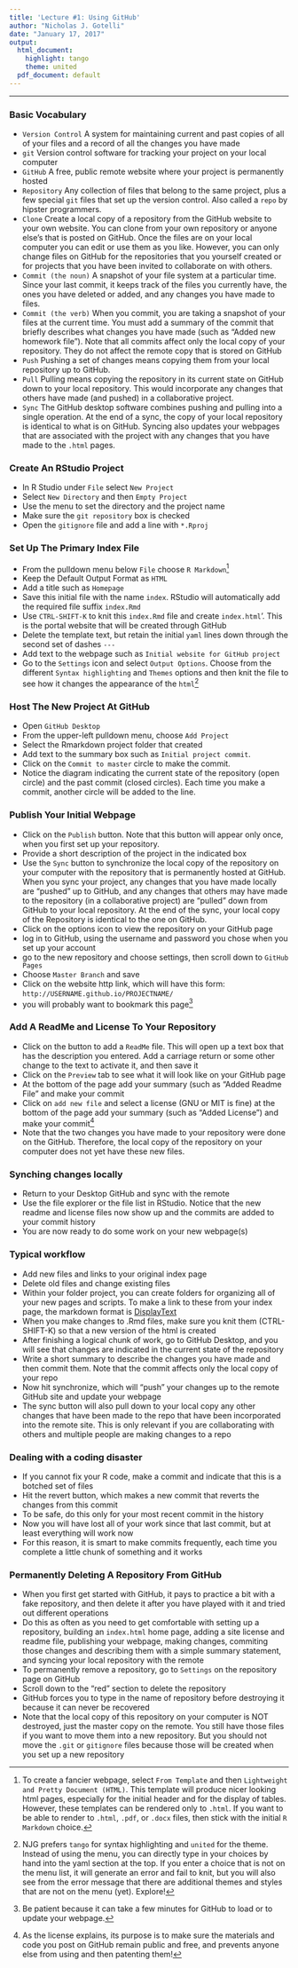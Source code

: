 ```yaml
---
title: 'Lecture #1: Using GitHub'
author: "Nicholas J. Gotelli"
date: "January 17, 2017"
output:
  html_document:
    highlight: tango
    theme: united
  pdf_document: default
---
```


___

### Basic Vocabulary
- `Version Control` A system for maintaining current and past copies of all of your files and a record of all the changes you have made
- `git` Version control software for tracking your project on your local computer
- `GitHub` A free, public remote website where your project is permanently hosted
- `Repository` Any collection of files that belong to the same project, plus a few special `git` files that set up the version control. Also called a `repo` by hipster programmers.
- `Clone` Create a local copy of a repository from the GitHub website to your own website. You can clone from your own repository or anyone else's that is posted on GitHub. Once the files are on your local computer you can edit or use them as you like. However, you can only change files on GitHub for the repositories that you yourself created or for projects that you have been invited to collaborate on with others.
- `Commit (the noun)` A snapshot of your file system at a particular time. Since your last commit, it keeps track of the files you currently have, the ones you have deleted or added, and any changes you have made to files.
- `Commit (the verb)` When you commit, you are taking a snapshot of your files at the current time. You must add a summary of the commit that briefly describes what changes you have made (such as "Added new homework file"). Note that all commits affect only the local copy of your repository. They do not affect the remote copy that is stored on GitHub
- `Push` Pushing a set of changes means copying them from your local repository up to GitHub.
- `Pull` Pulling means copying the repository in its current state on GitHub down to your local repository. This would incorporate any changes that others have made (and pushed) in a collaborative project.
- `Sync` The GitHub desktop software combines pushing and pulling into a single operation. At the end of a sync, the copy of your local repository is identical to what is on GitHub. Syncing also updates your webpages that are associated with the project with any changes that you have made to the `.html` pages.  

### Create An RStudio Project
- In R Studio under `File` select `New Project`
- Select `New Directory` and then `Empty Project`
- Use the menu to set the directory and the project name
- Make sure the `git repository` box is checked
- Open the `gitignore` file and add a line with `*.Rproj` 

### Set Up The Primary Index File
- From the pulldown menu below `File` choose `R Markdown`^[To create a fancier webpage, select `From Template` and then `Lightweight and Pretty Document (HTML)`. This template will produce nicer looking html pages, especially for the initial header and for the display of tables. However, these templates can be rendered only to `.html`. If you want to be able to render to `.html`, `.pdf`, or `.docx` files, then stick with the initial `R Markdown` choice.]
- Keep the Default Output Format as `HTML`
- Add a title such as `Homepage`
- Save this initial file with the name `index`. RStudio will automatically add the required file suffix `index.Rmd`
- Use `CTRL-SHIFT-K` to knit this `index.Rmd` file and create `index.html`'. This is the portal website that will be created through GitHub
- Delete the template text, but retain the initial `yaml` lines down through the second set of dashes `---`
- Add text to the webpage such as `Initial website for GitHub project`
- Go to the `Settings` icon and select `Output Options`. Choose from the different `Syntax highlighting` and `Themes` options and then knit the file to see how it changes the appearance of the `html`^[NJG prefers `tango` for syntax highlighting and `united` for the theme. Instead of using the menu, you can directly type in your choices by hand into the yaml section at the top. If you enter a choice that is not on the menu list, it will generate an error and fail to knit, but you will also see from the error message that there are additional themes and styles that are not on the menu (yet). Explore!]

### Host The New Project At GitHub
- Open `GitHub Desktop`
- From the upper-left pulldown menu, choose `Add Project`
- Select the Rmarkdown project folder that created
- Add text to the summary box such as `Initial project commit`. 
- Click on the `Commit to master` circle to make the commit.
- Notice the diagram indicating the current state of the repository (open circle) and the past commit (closed circles). Each time you make a commit, another circle will be added to the line.

### Publish Your Initial Webpage
- Click on the `Publish` button. Note that this button will appear only once, when you first set up your repository.
- Provide a short description of the project in the indicated box
- Use the `Sync` button to synchronize the local copy of the repository on your computer with the repository that is permanently hosted at GitHub. When you sync your project, any changes that you have made locally are "pushed" up to GitHub, and any changes that others may have made to the repository (in a collaborative project) are "pulled" down from GitHub to your local repository. At the end of the sync, your local copy of the Repository is identical to the one on GitHub.
- Click on the options icon to view the repository on your GitHub page
- log in to GitHub, using the username and password you chose when you set up your account
- go to the new repository and choose settings, then scroll down to `GitHub Pages`
- Choose `Master Branch` and save
- Click on the website http link, which will have this form: `http://USERNAME.github.io/PROJECTNAME/`
- you will probably want to bookmark this page^[Be patient because it can take a few minutes for GitHub to load or to update your webpage.]


### Add A ReadMe and License To Your Repository
- Click on the button to add a `ReadMe` file. This will open up a text box that has the description you entered. Add a carriage return or some other change to the text to activate it, and then save it
- Click on the `Preview` tab to see what it will look like on your GitHub page
- At the bottom of the page add your summary (such as "Added Readme File" and make your commit
- Click on `add new file` and select a license (GNU or MIT is fine)
at the bottom of the page add your summary (such as "Added License") and make your commit^[As the license explains, its purpose is to make sure the materials and code you post on GitHub remain public and free, and prevents anyone else from using and then patenting them!]
- Note that the two changes you have made to your repository were done on the GitHub. Therefore, the local copy of the repository on your computer does not yet have these new files.

### Synching changes locally
- Return to your Desktop GitHub and sync with the remote
- Use the file explorer or the file list in RStudio. Notice that the new readme and license files now show up and the commits are added to your commit history
- You are now ready to do some work on your new webpage(s)

### Typical workflow
- Add new files and links to your original index page 
- Delete old files and change existing files  
- Within your folder project, you can create folders for organizing all of your new pages and scripts. To make a link to these from your index page, the markdown format is  [DisplayText](FolderName/FileName.html)
- When you make changes to .Rmd files, make sure you knit them (CTRL-SHIFT-K) so that a new version of the html is created
- After finishing a logical chunk of work, go to GitHub Desktop, and you will see that changes are indicated in the current state of the repository
- Write a short summary to describe the changes you have made and then commit them. Note that the commit affects only the local copy of your repo
- Now hit synchronize, which will "push" your changes up to the remote GitHub site and update your webpage
- The sync button will also pull down to your local copy any other changes that have been made to the repo that have been incorporated into the remote site. This is only relevant if you are collaborating with others and multiple people are making changes to a repo 

### Dealing with a coding disaster
- If you cannot fix your R code, make a commit and indicate that this is a botched set of files
- Hit the revert button, which makes a new commit that reverts the changes from this commit
- To be safe, do this only for your most recent commit in the history
- Now you will have lost all of your work since that last commit, but at least everything will work now
- For this reason, it is smart to make commits frequently, each time you complete a little chunk of something and it works

### Permanently Deleting A Repository From GitHub
- When you first get started with GitHub, it pays to practice a bit with a fake repository, and then delete it after you have played with it and tried out different operations 
- Do this as often as you need to get comfortable with setting up a repository, building an `index.html` home page, adding a site license and readme file, publishing your webpage, making changes, commiting those changes and describing them with a simple summary statement, and syncing your local repository with the remote
- To permanently remove a repository, go to `Settings` on the repository page on GitHub
- Scroll down to the "red" section to delete the repository
- GitHub forces you to type in the name of repository before destroying it because it can never be recovered
- Note that the local copy of this repository on your computer is NOT destroyed, just the master copy on the remote. You still have those files if you want to move them into a new repository. But you should not move the `.git` or `gitignore` files because those will be created when you set up a new repository 
